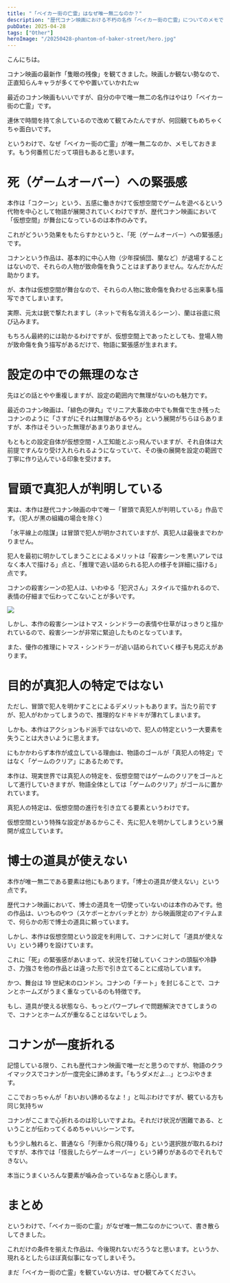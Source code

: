 ```yaml
---
title: "「ベイカー街の亡霊」はなぜ唯一無二なのか？"
description: "歴代コナン映画における不朽の名作「ベイカー街の亡霊」についてのメモです。"
pubDate: 2025-04-28
tags: ["Other"]
heroImage: "/20250428-phantom-of-baker-street/hero.jpg"
---
```


こんにちは。

コナン映画の最新作「隻眼の残像」を観てきました。映画しか観ない勢なので、正直知らんキャラが多くてやや置いていかれたｗ

最近のコナン映画もいいですが、自分の中で唯一無二の名作はやはり「ベイカー街の亡霊」です。

連休で時間を持て余しているので改めて観てみたんですが、何回観てもめちゃくちゃ面白いです。

というわけで、なぜ「ベイカー街の亡霊」が唯一無二なのか、メモしておきます。もう何番煎じだって項目もあると思います。

# 死（ゲームオーバー）への緊張感

本作は「コクーン」という、五感に働きかけて仮想空間でゲームを遊べるという代物を中心として物語が展開されていくわけですが、歴代コナン映画において「仮想空間」が舞台になっているのは本作のみです。

これがどういう効果をもたらすかというと、「死（ゲームオーバー）への緊張感」です。

コナンという作品は、基本的に中心人物（少年探偵団、蘭など）が退場することはないので、それらの人物が致命傷を負うことはまずありません。なんだかんだ助かります。

が、本作は仮想空間が舞台なので、それらの人物に致命傷を負わせる出来事も描写できてしまいます。

実際、元太は銃で撃たれますし（ネットで有名な消えるシーン）、蘭は谷底に飛び込みます。

もちろん最終的には助かるわけですが、仮想空間上であったとしても、登場人物が致命傷を負う描写があるだけで、物語に緊張感が生まれます。

# 設定の中での無理のなさ

先ほどの話とやや重複しますが、設定の範囲内で無理がないのも魅力です。

最近のコナン映画は、「緋色の弾丸」でリニア大事故の中でも無傷で生き残ったコナンのように「さすがにそれは無理があるやろ」という展開がちらほらありますが、本作はそういった無理があまりありません。

もともとの設定自体が仮想空間・人工知能とぶっ飛んでいますが、それ自体は大前提ですんなり受け入れられるようになっていて、その後の展開を設定の範囲で丁寧に作り込んでいる印象を受けます。

# 冒頭で真犯人が判明している

実は、本作は歴代コナン映画の中で唯一「冒頭で真犯人が判明している」作品です。（犯人が黒の組織の場合を除く）

「水平線上の陰謀」は冒頭で犯人が明かされていますが、真犯人は最後までわかりません。

犯人を最初に明かしてしまうことによるメリットは「殺害シーンを黒いアレではなく本人で描ける」点と、「推理で追い詰められる犯人の様子を詳細に描ける」点です。

コナンの殺害シーンの犯人は、いわゆる「犯沢さん」スタイルで描かれるので、表情の仔細まで伝わってこないことが多いです。

![](/20250428-phantom-of-baker-street/image01.jpeg)

しかし、本作の殺害シーンはトマス・シンドラーの表情や仕草がはっきりと描かれているので、殺害シーンが非常に緊迫したものとなっています。

また、優作の推理にトマス・シンドラーが追い詰められていく様子も見応えがあります。

# 目的が真犯人の特定ではない

ただし、冒頭で犯人を明かすことによるデメリットもあります。当たり前ですが、犯人がわかってしまうので、推理的なドキドキが薄れてしまいます。

しかも、本作はアクションもド派手ではないので、犯人の特定という一大要素を失うことは大きいように思えます。

にもかかわらず本作が成立している理由は、物語のゴールが「真犯人の特定」ではなく「ゲームのクリア」にあるためです。

本作は、現実世界では真犯人の特定を、仮想空間ではゲームのクリアをゴールとして進行していきますが、物語全体としては「ゲームのクリア」がゴールに置かれています。

真犯人の特定は、仮想空間の進行を引き立てる要素というわけです。

仮想空間という特殊な設定があるからこそ、先に犯人を明かしてしまうという展開が成立しています。

# 博士の道具が使えない

本作が唯一無二である要素は他にもあります。「博士の道具が使えない」という点です。

歴代コナン映画において、博士の道具を一切使っていないのは本作のみです。他の作品は、いつものやつ（スケボーとかバッチとか）から映画限定のアイテムまで、何らかの形で博士の道具に頼っています。

しかし、本作は仮想空間という設定を利用して、コナンに対して「道具が使えない」という縛りを設けています。

これに「死」の緊張感があいまって、状況を打破していくコナンの頭脳や冷静さ、力強さを他の作品とは違った形で引き立てることに成功しています。

かつ、舞台は 19 世紀末のロンドン。コナンの「チート」を封じることで、コナンとホームズがうまく重なっているのも特徴です。

もし、道具が使える状態なら、もっとパワープレイで問題解決できてしまうので、コナンとホームズが重なることはないでしょう。

# コナンが一度折れる

記憶している限り、これも歴代コナン映画で唯一だと思うのですが、物語のクライマックスでコナンが一度完全に諦めます。「もうダメだよ...」とつぶやきます。

ここでおっちゃんが「おいおい諦めるなよ！」と叫ぶわけですが、観ている方も同じ気持ちｗ

コナンがここまで心折れるのは珍しいですよね。それだけ状況が困難である、ということが伝わってくるめちゃいいシーンです。

もう少し触れると、普通なら「列車から飛び降りる」という選択肢が取れるわけですが、本作では「怪我したらゲームオーバー」という縛りがあるのでそれもできない。

本当にうまくいろんな要素が噛み合っているなぁと感心します。

# まとめ

というわけで、「ベイカー街の亡霊」がなぜ唯一無二なのかについて、書き散らしてきました。

これだけの条件を揃えた作品は、今後現れないだろうなと思います。というか、現れるとしたらほぼ真似事になってしまいそう。

まだ「ベイカー街の亡霊」を観ていない方は、ぜひ観てみてください。
